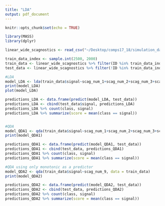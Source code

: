 ```yaml
---
title: "LDA"
output: pdf_document
---
```


```r
knitr::opts_chunk$set(echo = TRUE)
```

```r
library(MASS)
library(dplyr)

linear_wide_scagnostics <- read_csv("~/Desktop/comps17_18/simulation_data/linear_wide_scagnostics.csv")

train_data_index <- sample.int(2500, 2000)
train_data <- linear_wide_scagnostics %>% filter(ID %in% train_data_index)
test_data <- linear_wide_scagnostics %>% filter(!ID %in% train_data_index)

#LDA
model_LDA <- lda(train_data$signal~scag_num_1+scag_num_2+scag_num_3+scag_num_4+scag_num_5+scag_num_6+scag_num_6+scag_num_7+scag_num_8+scag_num_9, data = train_data)
print(model_LDA)
plot(model_LDA)

predictions_LDA <- data.frame(predict(model_LDA, test_data))
predictions_LDA <- cbind(test_data$signal, predictions_LDA)
predictions_LDA %>% count(class, signal)
predictions_LDA %>% summarize(score = mean(class == signal))


#QDA
model_QDA1 <- qda(train_data$signal~scag_num_1+scag_num_2+scag_num_3+scag_num_4+scag_num_5+scag_num_6+scag_num_6+scag_num_7+scag_num_8+scag_num_9, data = train_data)
print(model_QDA1)

predictions_QDA1 <- data.frame(predict(model_QDA1, test_data))
predictions_QDA1 <- cbind(test_data, predictions_QDA1)
predictions_QDA1 %>% count(class, signal)
predictions_QDA1 %>% summarize(score = mean(class == signal))

#QDA using only monotonic as a predictor
model_QDA2 <- qda(train_data$signal~scag_num_9, data = train_data)
print(model_QDA2)

predictions_QDA2 <- data.frame(predict(model_QDA2, test_data))
predictions_QDA2 <- cbind(test_data, predictions_QDA2)
predictions_QDA2 %>% count(class, signal)
predictions_QDA2 %>% summarize(score = mean(class == signal))
```

